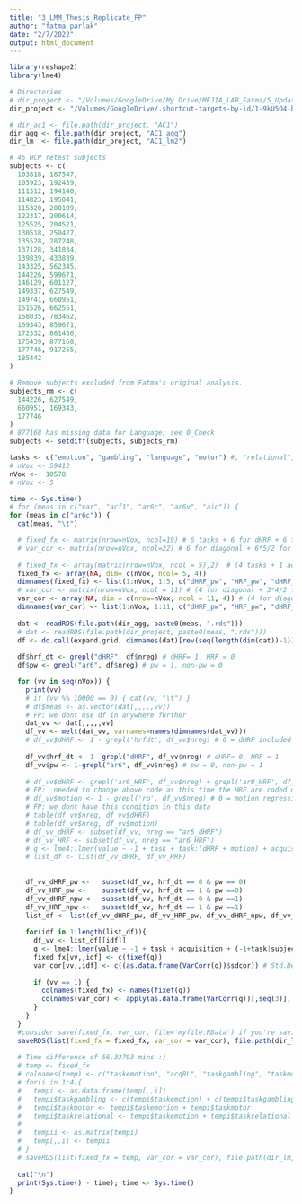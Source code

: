 ```yaml
---
title: "3_LMM_Thesis_Replicate_FP"
author: "fatma parlak"
date: "2/7/2022"
output: html_document
---
```


```r
library(reshape2)
library(lme4)

# Directories
# dir_project <- "/Volumes/GoogleDrive/My Drive/MEJIA_LAB_Fatma/5_Updated_masters_thesis/code"
dir_project <- "/Volumes/GoogleDrive/.shortcut-targets-by-id/1-9kU5O4-bU0AeEZKukSvz4jbvolppJGG/ddpham/Prewhitening-Paper"

# dir_ac1 <- file.path(dir_project, "AC1")
dir_agg <- file.path(dir_project, "AC1_agg")
dir_lm  <- file.path(dir_project, "AC1_lm2")

# 45 HCP retest subjects
subjects <- c(
  103818, 187547,
  105923, 192439,
  111312, 194140,
  114823, 195041,
  115320, 200109,
  122317, 200614,
  125525, 204521,
  130518, 250427,
  135528, 287248,
  137128, 341834,
  139839, 433839,
  143325, 562345,
  144226, 599671,
  146129, 601127,
  149337, 627549,
  149741, 660951,
  151526, 662551,
  158035, 783462,
  169343, 859671,
  172332, 861456,
  175439, 877168,
  177746, 917255,
  185442
)

# Remove subjects excluded from Fatma's original analysis.
subjects_rm <- c(
  144226, 627549,
  660951, 169343,
  177746
)
# 877168 has missing data for Language; see 0_Check
subjects <- setdiff(subjects, subjects_rm)

tasks <- c("emotion", "gambling", "language", "motor") #, "relational", "social")
# nVox <- 59412
nVox <-  10578
# nVox <- 5

```



```r
time <- Sys.time()
# for (meas in c("var", "acf1", "ar6c", "ar6v", "aic")) {
for (meas in c("ar6c")) {
  cat(meas, "\t")

  # fixed_fx <- matrix(nrow=nVox, ncol=19) # 6 tasks + 6 for dHRF + 6 for motion + 1 for acquisition
  # var_cor <- matrix(nrow=nVox, ncol=22) # 6 for diagonal + 6*5/2 for off-diagonals + 1 for residual
  
  # fixed_fx <- array(matrix(nrow=nVox, ncol = 5),2)  # (4 tasks + 1 acquisition) + 1 for the model
  fixed_fx <- array(NA, dim= c(nVox, ncol= 5, 4))
  dimnames(fixed_fx) <- list(1:nVox, 1:5, c("dHRF_pw", "HRF_pw", "dHRF_npw", "HRF_npw")) # the last dimension represents the prewhitening & nonprewhitening
  # var_cor <- matrix(nrow=nVox, ncol = 11) # (4 for diagonal + 3*4/2 for off-diagonals + 1 for residual + 1 for model
  var_cor <- array(NA, dim = c(nrow=nVox, ncol = 11, 4)) # (4 for diagonal + 3*4/2 for off-diagonals + 1 for residual + 1 for model
  dimnames(var_cor) <- list(1:nVox, 1:11, c("dHRF_pw", "HRF_pw", "dHRF_npw", "HRF_npw")) # the last dimension represents the prewhitening & nonprewhitening
  
  dat <- readRDS(file.path(dir_agg, paste0(meas, ".rds")))
  # dat <- readRDS(file.path(dir_project, paste0(meas, ".rds")))
  df <- do.call(expand.grid, dimnames(dat)[rev(seq(length(dim(dat))-1))])
  
  df$hrf_dt <- grepl("dHRF", df$nreg) # dHRF= 1, HRF = 0
  df$pw <- grepl("ar6", df$nreg) # pw = 1, non-pw = 0

  for (vv in seq(nVox)) {
    print(vv)
    # if (vv %% 10000 == 0) { cat(vv, "\t") }
    # df$meas <- as.vector(dat[,,,,,vv])
    # FP: we dont use df in anywhere further
    dat_vv <- dat[,,,,,vv]
    df_vv <- melt(dat_vv, varnames=names(dimnames(dat_vv)))
    # df_vv$dHRF <- 1 - grepl('hrfdt', df_vv$nreg) # 0 = dHRF included (baseline), 1 = dHRF not included
    
    df_vv$hrf_dt <- 1- grepl("dHRF", df_vv$nreg) # dHRF= 0, HRF = 1
    df_vv$pw <- 1-grepl("ar6", df_vv$nreg) # pw = 0, non-pw = 1
  
    # df_vv$dHRF <- grepl('ar6_HRF', df_vv$nreg) + grepl('ar0_HRF', df_vv$nreg) # 0 = dHRF included (baseline), 1 = dHRF not included
    # FP:  needed to change above code as this time the HRF are coded differently
    # df_vv$motion <- 1 - grepl('rp', df_vv$nreg) # 0 = motion regression (baseline), 1 = no motion regression
    # FP: we dont have this condition in this data 
    # table(df_vv$nreg, df_vv$dHRF)
    # table(df_vv$nreg, df_vv$motion)
    # df_vv_dHRF <- subset(df_vv, nreg == "ar6_dHRF")
    # df_vv_HRF <- subset(df_vv, nreg == "ar6_HRF") 
    # q <- lme4::lmer(value ~ -1 + task + task:(dHRF + motion) + acquisition + ((-1 + task)|subject), data=df_vv) # lm2
    # list_df <- list(df_vv_dHRF, df_vv_HRF)
    
    
    df_vv_dHRF_pw <-   subset(df_vv, hrf_dt == 0 & pw == 0)
    df_vv_HRF_pw <-    subset(df_vv, hrf_dt == 1 & pw ==0)
    df_vv_dHRF_npw <-  subset(df_vv, hrf_dt == 0 & pw ==1)
    df_vv_HRF_npw <-   subset(df_vv, hrf_dt == 1 & pw ==1)   
    list_df <- list(df_vv_dHRF_pw, df_vv_HRF_pw, df_vv_dHRF_npw, df_vv_HRF_npw)
    
    for(idf in 1:length(list_df)){
      df_vv <- list_df[[idf]]
      q <- lme4::lmer(value ~ -1 + task + acquisition + (-1+task|subject) , data = df_vv)
      fixed_fx[vv,,idf] <- c(fixef(q))
      var_cor[vv,,idf] <- c((as.data.frame(VarCorr(q))$sdcor)) # Std.Dev. + Corr + residual
      
      if (vv == 1) { 
        colnames(fixed_fx) <- names(fixef(q))
        colnames(var_cor) <- apply(as.data.frame(VarCorr(q))[,seq(3)], 1, paste, collapse="-")
      }
    }
  }     
  #consider save(fixed_fx, var_cor, file='myfile.RData') if you're saving multiple objects
  saveRDS(list(fixed_fx = fixed_fx, var_cor = var_cor), file.path(dir_lm, paste0(meas, "LMM_FP.rds")))
  
  # Time difference of 56.33793 mins :)
  # temp <- fixed_fx
  # colnames(temp) <- c("taskemotion", "acqRL", "taskgambling", "taskmotor", "taskrelational")
  # for(i in 1:4){
  #   tempi <- as.data.frame(temp[,,i])
  #   tempi$taskgambling <- c(tempi$taskemotion) + c(tempi$taskgambling)
  #   tempi$taskmotor <- tempi$taskemotion + tempi$taskmotor
  #   tempi$taskrelational <- tempi$taskemotion + tempi$taskrelational
  #   
  #   tempii <- as.matrix(tempi)
  #   temp[,,i] <- tempii
  # }
  # saveRDS(list(fixed_fx = temp, var_cor = var_cor), file.path(dir_lm, paste0(meas, "LMM_FP_temp.rds")))
  
  cat("\n")
  print(Sys.time() - time); time <- Sys.time()
}
```
